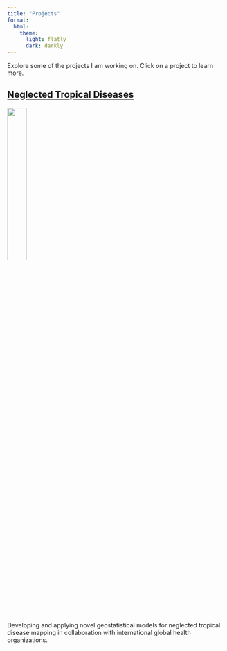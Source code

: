 ```yaml
---
title: "Projects"
format:
  html:
    theme:
      light: flatly
      dark: darkly
---
```


Explore some of the projects I am working on. Click on a project to learn more.

## [Neglected Tropical Diseases](ntds.qmd)

![](ntds.png){.border .rounded .shadow-lg width="30%"}

Developing and applying novel geostatistical models for neglected tropical disease mapping in collaboration with international global health organizations.
